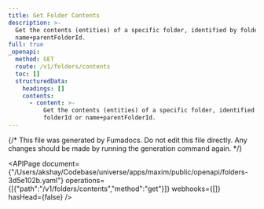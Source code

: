 ```yaml
---
title: Get Folder Contents
description: >-
  Get the contents (entities) of a specific folder, identified by folderId or
  name+parentFolderId.
full: true
_openapi:
  method: GET
  route: /v1/folders/contents
  toc: []
  structuredData:
    headings: []
    contents:
      - content: >-
          Get the contents (entities) of a specific folder, identified by
          folderId or name+parentFolderId.
---
```


{/* This file was generated by Fumadocs.
Do not edit this file directly. Any changes should be made by running the generation command again. */}

<APIPage document={"/Users/akshay/Codebase/universe/apps/maxim/public/openapi/folders-3d5e102b.yaml"} operations={[{"path":"/v1/folders/contents","method":"get"}]} webhooks={[]} hasHead={false} />